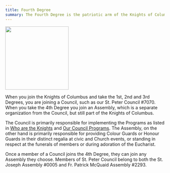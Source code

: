 ```yaml
---
title: Fourth Degree
summary: The Fourth Degree is the patriotic arm of the Knights of Columbus
---
```


<Image src="/api/images/Web/4th_degree-clr.png" float="right" width="200" />

When you join the Knights of Columbus and take the 1st, 2nd and 3rd Degrees, you are joining a Council, such as our St. Peter Council #7070. When you take the 4th Degree you join an Assembly, which is a separate organization from the Council, but still part of the Knights of Columbus.

The Council is primarily responsible for implementing the Programs as listed in [Who are the Knights](/Membership/WhoAreTheKnights) and [Our Council Programs](/Programs). The Assembly, on the other hand is primarily responsible for providing Colour Guards or Honour Guards in their distinct regalia at civic and Church events, or standing in respect at the funerals of members or during adoration of the Eucharist.

Once a member of a Council joins the 4th Degree, they can join any Assembly they choose. Members of St. Peter Council belong to both the St. Joseph Assembly #0005 and Fr. Patrick McQuaid Assembly #2293.

